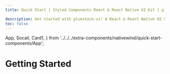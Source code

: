 ```yaml
---
title: Quick Start | Styled Components React & React Native UI Kit | gluestack-UI

description: Get started with gluestack-ui! A React & React Native UI Starter Kit with Styled Components, powerful styling for seamless development. Start building now!
toc: false
---
```



<Meta title="with-nativewind/Home/Overview/Quick Start" />


  App,
  Socail,
  Card1,
} from '../../../extra-components/nativewind/quick-start-components/App';

# Getting Started

<Card1 />
<App />
<Socail />

